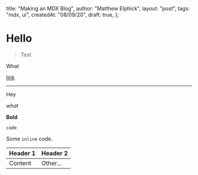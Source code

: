
  title: "Making an MDX Blog",
  author: "Matthew Elphick",
  layout: "post",
  tags: "mdx, ui",
  createdAt: "08/09/20",
  draft: true,
};

# Hello

> Test

What

[link](https://mael.tech)

---

Hey

_what_

**Bold**

```
code
```

Some `inline` code.

| Header 1 | Header 2 |
| -------- | -------- |
| Content  | Other... |
